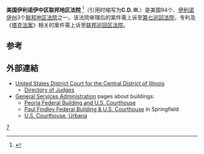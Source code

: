 {{Infobox U.S. district court
|district name =  美国伊利诺伊中区联邦地区法院
|abbrev = C.D. Ill.
|appeals to = 第七巡回
|map image name = 
|map image width = 200
|map image caption = 
|seal = 
|seal size = 160
|established = 1978年10月2日 
|judges assigned = 4
|chief judge = James E. Shadid
|official site = http://www.ilcd.uscourts.gov
}}

'''美国伊利诺伊中区联邦地区法院''' <ref name="中文名参考">{{cite web | url=http://ias.cass.cn/ZTK/show_ZTK.asp?id=31239 | title=中文名参考 | accessdate=2013-08-08 | deadurl=yes | archiveurl=https://web.archive.org/web/20160304222359/http://ias.cass.cn/ZTK/show_ZTK.asp?id=31239 | archivedate=2016-03-04 }}</ref>（引用时缩写为'''C.D. Ill.'''）是美国94个、[[伊利诺伊州|伊利诺伊州]]3个[[联邦地区法院|联邦地区法院]]之一。该法院审理后的案件需上诉至[[美国联邦第七巡回上诉法院|第七巡回法院]]，专利及《[[塔克法案|塔克法案]]》相关的案件需上诉至[[联邦巡回区法院|联邦巡回区法院]]。

==参考==
{{reflist}}

==外部連結==
*[http://www.ilcd.uscourts.gov/ United States District Court for the Central District of Illinois]
**[http://www.ilcd.uscourts.gov/judges_ALL.htm Directory of Judges]
*[[联邦总务署|General Services Administration]] pages about buildings:
** [http://www.gsa.gov/peoriafbct Peoria Federal Building and U.S. Courthouse]
** [http://www.gsa.gov/findleyfbct Paul Findley Federal Building & U.S. Courthouse] in Springfield
** [http://www.gsa.gov/urbanact U.S. Courthouse, Urbana]

{{coord|40|41|42|N|89|35|30|W|type:landmark_region:US-IL|display=title}}<!-- United States Courthouse, Peoria, Illinois -->

{{联邦地区法院|state=collapsed}}
{{Authority control}}
[[Category:美国联邦地区法院|7]]
{{illinois-stub}}
